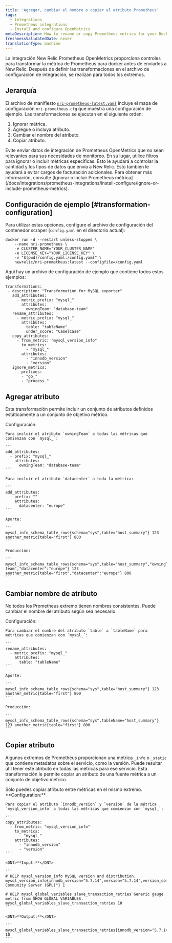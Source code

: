 ```yaml
---
title: 'Agregar, cambiar el nombre o copiar el atributo Prometheus'
tags:
  - Integrations
  - Prometheus integrations
  - Install and configure OpenMetrics
metaDescription: How to rename or copy Prometheus metrics for your Docker integration before sending them to New Relic.
freshnessValidatedDate: never
translationType: machine
---
```


La integración New Relic Prometheus OpenMetrics proporciona controles para transformar la métrica de Prometheus para docker antes de enviarlos a New Relic. Después de definir las transformaciones en el archivo de configuración de integración, se realizan para todos los extremos.

## Jerarquía

El archivo de manifiesto [`nri-prometheus-latest.yaml`](https://download.newrelic.com/infrastructure_agent/integrations/kubernetes/nri-prometheus-latest.yaml) incluye el mapa de configuración `nri-prometheus-cfg` que muestra una configuración de ejemplo. Las transformaciones se ejecutan en el siguiente orden:

1. Ignorar métrica.
2. Agregue o incluya atributo.
3. Cambiar el nombre del atributo.
4. Copiar atributo.

<Callout variant="important">
  Evite enviar datos de integración de Prometheus OpenMetrics que no sean relevantes para sus necesidades de monitoreo. En su lugar, utilice filtros para ignorar o incluir métricas específicas. Esto le ayudará a controlar la cantidad y los tipos de datos que envía a New Relic. Esto también le ayudará a evitar cargos de facturación adicionales. Para obtener más información, consulte [Ignorar o incluir Prometheus métrica](/docs/integrations/prometheus-integrations/install-configure/ignore-or-include-prometheus-metrics).
</Callout>

## Configuración de ejemplo [#transformation-configuration]

Para utilizar estas opciones, configure el archivo de configuración del contenedor scraper (`config.yaml` en el directorio actual):

```
docker run -d --restart unless-stopped \
    --name nri-prometheus \
    -e CLUSTER_NAME="YOUR_CLUSTER_NAME"
    -e LICENSE_KEY="YOUR_LICENSE_KEY" \
    -v "$(pwd)/config.yaml:/config.yaml" \
    newrelic/nri-prometheus:latest --configfile=/config.yaml
```

Aquí hay un archivo de configuración de ejemplo que contiene todos estos ejemplos:

```
transformations:
 - description: "Transformation for MySQL exporter"
   add_attributes:
     - metric_prefix: "mysql_"
       attributes:
         owningTeam: "database-team"
   rename_attributes:
     - metric_prefix: "mysql_"
       attributes:
         table: "tableName"
         under_score: "CamelCase"
   copy_attributes:
     - from_metric: "mysql_version_info"
       to_metrics:
         - "mysql_"
       attributes:
         - "innodb_version"
         - "version"
   ignore_metrics:
     - prefixes:
       - "go_"
       - "process_"
```

## Agregar atributo

Esta transformación permite incluir un conjunto de atributos definidos estáticamente a un conjunto de objetivo métrico.

<CollapserGroup>
  <Collapser id="example-copy" title="Agregar atributo">
    Configuración:

    Para incluir el atributo `owningTeam` a todas las métricas que comienzan con `mysql_`:

    ```
    add_attributes:
      - prefix: "mysql_"
        attributes: 
          owningTeam: "database-team"
    ```

    Para incluir el atributo `datacenter` a toda la métrica:

    ```
    add_attributes:
      - prefix: ""
        attributes: 
          datacenter: "europe"
    ```

    Aporte:

    ```
    mysql_info_schema_table_rows{schema="sys",table="host_summary"} 123 another_metric{table="first"} 800
    ```

    Producción:

    ```
    mysql_info_schema_table_rows{schema="sys",table="host_summary","owningTeam":"database-team","datacenter":"europe"} 123 another_metric{table="first","datacenter":"europe"} 800
    ```
  </Collapser>
</CollapserGroup>

## Cambiar nombre de atributo

No todos los Prometheus extremo tienen nombres consistentes. Puede cambiar el nombre del atributo según sea necesario.

<CollapserGroup>
  <Collapser id="example-rename" title="Cambiar nombre de atributo">
    Configuración:

    Para cambiar el nombre del atributo `table` a `tableName` para métricas que comienzan con `mysql_`:

    ```
    rename_attributes:
      - metric_prefix: "mysql_" 
        attributes:
          table: "tableName"
    ```

    Aporte:

    ```
    mysql_info_schema_table_rows{schema="sys",table="host_summary"} 123 another_metric{table="first"} 800
    ```

    Producción:

    ```
    mysql_info_schema_table_rows{schema="sys",tableName="host_summary"} 123 another_metric{table="first"} 800
    ```
  </Collapser>
</CollapserGroup>

## Copiar atributo

Algunos extremos de Prometheus proporcionan una métrica `_info` o `_static` que contiene metadatos sobre el servicio, como la versión. Puede resultar útil tener este atributo en todas las métricas para ese servicio. Esta transformación le permite copiar un atributo de una fuente métrica a un conjunto de objetivo métrico.

<Callout variant="important">
  Sólo puedes copiar atributo entre métricas en el mismo extremo.
</Callout>

<CollapserGroup>
  <Collapser id="example-copy" title="Copiar atributo">
    <DNT>**Configuration:**</DNT>

    Para copiar el atributo `innodb_version` y `version` de la métrica `mysql_version_info` a todas las métricas que comienzan con `mysql_`:

    ```
    copy_attributes:
      - from_metric: "mysql_version_info"
        to_metrics:
          - "mysql_" 
        attributes: 
          - "innodb_version"
          - "version"
    ```

    <DNT>**Input:**</DNT>

    ```
    # HELP mysql_version_info MySQL version and distribution. mysql_version_info{innodb_version="5.7.14",version="5.7.14",version_comment="MySQL Community Server (GPL)"} 1

    # HELP mysql_global_variables_slave_transaction_retries Generic gauge metric from SHOW GLOBAL VARIABLES. mysql_global_variables_slave_transaction_retries 10
    ```

    <DNT>**Output:**</DNT>

    ```
    mysql_global_variables_slave_transaction_retries{innodb_version="5.7.14",version="5.7.14"} 10
    ```
  </Collapser>
</CollapserGroup>